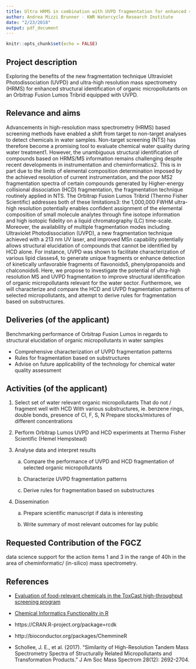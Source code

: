 ```yaml
---
title: Ultra HRMS in combination with UVPD fragmentation for enhanced structural identification of organic micropollutants
author: Andrea Mizzi Brunner - KWR Watercycle Research Institute 
date: "2/23/2018"
output: pdf_document
---
```


```r
knitr::opts_chunk$set(echo = FALSE)
```

## Project description

Exploring the benefits of the new fragmentation technique Ultraviolet Photodissociation (UVPD) and ultra-high resolution mass spectrometry (HRMS) for enhanced structural identification of organic micropollutants on an Orbitrap Fusion Lumos Tribrid equipped with UVPD.


## Relevance and aims

Advancements in high-resolution mass spectrometry (HRMS) based screening methods have enabled a shift from target to non-target analyses to detect chemicals in water samples. Non-target screening (NTS) has therefore become a promising tool to evaluate chemical water quality during water treatment1. However, the unambiguous structural identification of compounds based on HRMS/MS information remains challenging despite recent developments in instrumentation and cheminformatics2. This is in part due to the limits of elemental composition determination imposed by the achieved resolution of current instrumentation, and the poor MS2 fragmentation spectra of certain compounds generated by Higher-energy collisional dissociation (HCD) fragmentation, the fragmentation technique routinely applied in NTS. The Orbitrap Fusion Lumos Tribrid (Thermo Fisher Scientific) addresses both of these limitations3: the 1,000,000 FWHM ultra-high resolution potentially enables confident assignment of the elemental composition of small molecule analytes through fine isotope information and high isotopic fidelity on a liquid chromatography (LC) time-scale. Moreover, the availability of multiple fragmentation modes including Ultraviolet Photodissociation (UVPD), a new fragmentation technique achieved with a 213 nm UV laser, and improved MSn capability potentially allows structural elucidation of compounds that cannot be identified by HCD alone. For instance, UVPD was shown to facilitate characterization of various lipid classes4, to generate unique fragments or enhance detection of kinetically unfavorable fragments of flavonoids5, phenylpropanoids and chalconoids6. Here, we propose to investigate the potential of ultra-high resolution MS and UVPD fragmentation to improve structural identification of organic micropollutants relevant for the water sector. Furthermore, we will characterize and compare the HCD and UVPD fragmentation patterns of selected micropollutants, and attempt to derive rules for fragmentation based on substructures.
 
## Deliveries (of the applicant)

Benchmarking performance of Orbitrap Fusion Lumos in regards to structural elucidation of organic micropollutants in water samples

* Comprehensive characterization of UVPD fragmentation patterns
* Rules for fragmentation based on substructures
* Advise on future applicability of the technology for chemical water quality assessment


## Activities (of the applicant)

1. Select set of water relevant organic micropollutants
That do not / fragment well with HCD With various substructures, ie. benzene
rings, double bonds, presence of Cl, F, S, N
Prepare stocks/mixtures of different concentrations 

2. Perform Orbitrap Lumos UVPD and HCD experiments at Thermo Fisher Scientific (Hemel Hempstead)

3. Analyse data and interpret results

    a) Compare the performance of UVPD and HCD fragmentation of selected organic micropollutants

    b) Characterize UVPD fragmentation patterns

    c) Derive rules for fragmentation based on substructures

4. Dissemination

    a) Prepare scientific manuscript if data is interesting

    b)  Write summary of most relevant outcomes for lay public

 
## Requested Contribution of the FGCZ

data science support for the action items 1 and 3 in the range of 40h in the
area of cheminformatic/ (in-silico) mass spectrometry.

## References

- [Evaluation of food-relevant chemicals in the ToxCast high-throughput screening program](https://doi.org/10.1016/j.fct.2016.04.012)

- [Chemical Informatics Functionality in R](http://dx.doi.org/10.18637/jss.v018.i05)

- https://CRAN.R-project.org/package=rcdk

- http://bioconductor.org/packages/ChemmineR

- Schollee, J. E., et al. (2017). "Similarity of High-Resolution Tandem Mass Spectrometry Spectra of Structurally Related Micropollutants and Transformation Products." J Am Soc Mass Spectrom 28(12): 2692-2704. 

